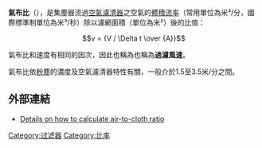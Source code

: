 {{unreferenced|time=2012-02-29T20:25:37+00:00}}
'''氣布比'''（'''{{lang-en|air-to-cloth ratio}}'''），是集塵器流過[[空氣濾清器|空氣濾清器]]之空氣的[[體積流率|體積流率]]（常用單位為米³/分，國際標準制單位為米³/秒）除以濾網面積（單位為米²）後的比值：

:<math> v = {V / \Delta t \over {A}} </math>

氣布比和速度有相同的因次，因此也稱為也稱為'''過濾風速'''。

氣布比依[[粉塵|粉塵]]的濃度及空氣濾清器特性有關，一般介於1.5至3.5米/分之間。

==外部連結==
*[https://web.archive.org/web/20080315031240/http://www.usairfiltration.com/dust_collectors/dust-collector-terminology.htm Details on how to calculate air-to-cloth ratio]

{{Tech-stub}}

[[Category:过滤器|Category:过滤器]]
[[Category:比率|Category:比率]]